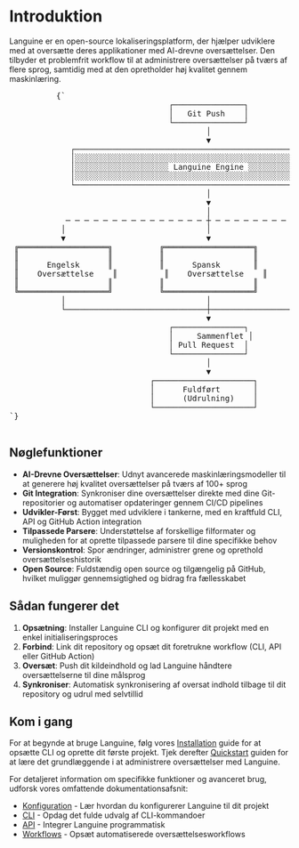 # Introduktion

Languine er en open-source lokaliseringsplatform, der hjælper udviklere med at oversætte deres applikationer med AI-drevne oversættelser. Den tilbyder et problemfrit workflow til at administrere oversættelser på tværs af flere sprog, samtidig med at den opretholder høj kvalitet gennem maskinlæring.


<div className="flex flex-col items-center justify-center p-4 mt-10 h-[400px] sm:h-[500px] md:h-[650px]">
        <pre
          className="p-4 text-sm leading-5 scale-[0.5] sm:scale-[0.65] md:scale-90 transform-gpu"
          style={{
            fontFamily: "monospace",
            whiteSpace: "pre",
            textAlign: "left",
          }}
        >
          {`
                                  ┌───────────────┐
                                  │   Git Push    │
                                  └───────────────┘
                                          │
                                          ▼
             ┌─────────────────────────────────────────────────────────┐
             │░░░░░░░░░░░░░░░░░░░░░░░░░░░░░░░░░░░░░░░░░░░░░░░░░░░░░░░░░│
             │░░░░░░░░░░░░░░░░░░░░ Languine Engine ░░░░░░░░░░░░░░░░░░░░│
             │░░░░░░░░░░░░░░░░░░░░░░░░░░░░░░░░░░░░░░░░░░░░░░░░░░░░░░░░░│
             └─────────────────────────────────────────────────────────┘
                                          │
                                          ▼
                                          │
            ─ ─ ─ ─ ─ ─ ─ ─ ─ ─ ─ ─ ─ ─ ─ ┼ ─ ─ ─ ─ ─ ─ ─ ─ ─ ─ ─ ─ ─ ─ ─
           │                              │                              │
           ▼                              ▼                              ▼
 ╔═══════════════════╗          ╔═══════════════════╗          ╔═══════════════════╗
 ║                   ║          ║                   ║          ║                   ║
 ║      Engelsk      ║          ║      Spansk       ║          ║      Japansk      ║
 ║    Oversættelse    ║          ║    Oversættelse    ║          ║     Oversættelse   ║
 ║                   ║          ║                   ║          ║                   ║
 ╚═══════════════════╝          ╚═══════════════════╝          ╚═══════════════════╝
           │                              │                              │
           └──────────────────────────────┼──────────────────────────────┘
                                          ▼
                                  ┌───────────────┐
                                  │     Sammenflet │
                                  │ Pull Request  │
                                  └───────────────┘
                                          │
                                          ▼
                              ┌─────────────────────┐
                              │      Fuldført       │
                              │      (Udrulning)    │
                              └─────────────────────┘
`}
        </pre>
      </div>

## Nøglefunktioner

- **AI-Drevne Oversættelser**: Udnyt avancerede maskinlæringsmodeller til at generere høj kvalitet oversættelser på tværs af 100+ sprog
- **Git Integration**: Synkroniser dine oversættelser direkte med dine Git-repositorier og automatiser opdateringer gennem CI/CD pipelines
- **Udvikler-Først**: Bygget med udviklere i tankerne, med en kraftfuld CLI, API og GitHub Action integration
- **Tilpassede Parsere**: Understøttelse af forskellige filformater og muligheden for at oprette tilpassede parsere til dine specifikke behov
- **Versionskontrol**: Spor ændringer, administrer grene og oprethold oversættelseshistorik
- **Open Source**: Fuldstændig open source og tilgængelig på GitHub, hvilket muliggør gennemsigtighed og bidrag fra fællesskabet

## Sådan fungerer det

1. **Opsætning**: Installer Languine CLI og konfigurer dit projekt med en enkel initialiseringsproces
2. **Forbind**: Link dit repository og opsæt dit foretrukne workflow (CLI, API eller GitHub Action)
3. **Oversæt**: Push dit kildeindhold og lad Languine håndtere oversættelserne til dine målsprog
4. **Synkroniser**: Automatisk synkronisering af oversat indhold tilbage til dit repository og udrul med selvtillid

## Kom i gang

For at begynde at bruge Languine, følg vores [Installation](/docs/installation) guide for at opsætte CLI og oprette dit første projekt. Tjek derefter [Quickstart](/docs/quickstart) guiden for at lære det grundlæggende i at administrere oversættelser med Languine.

For detaljeret information om specifikke funktioner og avanceret brug, udforsk vores omfattende dokumentationsafsnit:

- [Konfiguration](/docs/configuration) - Lær hvordan du konfigurerer Languine til dit projekt
- [CLI](/docs/cli) - Opdag det fulde udvalg af CLI-kommandoer
- [API](/docs/api) - Integrer Languine programmatisk
- [Workflows](/docs/workflows) - Opsæt automatiserede oversættelsesworkflows
